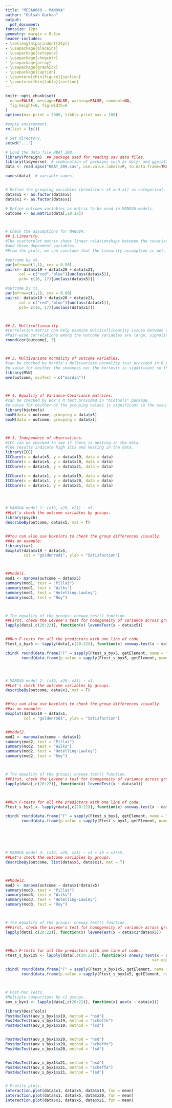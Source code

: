 ```yaml
---
title: "MESA8668 - MANOVA"
author: "Gulsah Gurkan"
output:
  pdf_document:
fontsize: 12pt
geometry: margin = 0.8in
header-includes:
- \setlength\parindent{24pt}
- \usepackage{placeins}
- \usepackage{setspace}
- \usepackage{chngcntr}
- \usepackage{array}
- \usepackage{graphicx}
- \usepackage{caption}
- \counterwithin{figure}{section}
- \counterwithin{table}{section}
---
```


```r
knitr::opts_chunk$set(
  echo=FALSE, message=FALSE, warning=FALSE, comment=NA, 
  fig.height=8, fig.width=8
)
options(max.print = 2000, tibble.print_max = 100)
```


```r
#empty environment.
rm(list = ls())

# Set directory.
setwd("...")
```




```r
# Load the data file HBAT_200.
library(foreign)  ## package used for reading sav data files.
library(tidyverse)  # combination of packages such as dplyr and ggplot2, and pipes (%>%) as used below.
data <- read.spss("HBAT_200.sav", use.value.labels=F, to.data.frame=TRUE)

names(data)  # variable names.


# Define the grouping variables (predictors x5 and x1) as categorical.
data$x5 <- as.factor(data$x5)
data$x1 <- as.factor(data$x1)

# Define outcome variables as matrix to be used in MANOVA models.
outcome <- as.matrix(data[,20:22])



# Check the assumptions for MANOVA:
## 1.Linearity.
#The scatterplot matrix shows linear relationships between the covariate
#and three dependent variables. 
#From the plots, we can conclude that the linearity assumption is met.

#outcome by x5.
par(mfrow=c(1,1), cex = 0.80)
pairs(~ data$x19 + data$x20 + data$x21,
      col = c("red","blue")[unclass(data$x5)],
      pch= c(16, 17)[unclass(data$x5)])

#outcome by x1.
par(mfrow=c(1,1), cex = 0.80)
pairs(~ data$x19 + data$x20 + data$x21,
      col = c("red","blue")[unclass(data$x1)],
      pch= c(16, 17)[unclass(data$x1)])



## 2. Multicollinearity.
#Correlation matrix can help examine multicollinearity issues between the outcome variables.
#Pair-wise correlations among the outcome variables are large, signaling multicollinearity.
round(cor(outcome), 3)



## 3. Multivariate normality of outcome variables.
#can be checked by Mardia's Multivariate normality test provided in R package called "MVN".
#p-value for neither the skewness nor the kurtosis is significant so the assumption is met.
library(MVN)
mvn(outcome, mvnTest = c("mardia"))



## 4. Equality of Variance-Covariance matrices.
#can be checked by Box's M test provided in "biotools" package.
#p-value for neither of the grouping values is significant so the assumption is met.
library(biotools)
boxM(data = outcome, grouping = data$x5)
boxM(data = outcome, grouping = data$x1)



## 5. Independece of observations.
#ICC can be checked to see if there is nesting in the data.
#The results indicate high ICCs and nesting in the data.
library(ICC)
ICCbare(x = data$x5, y = data$x19, data = data)
ICCbare(x = data$x5, y = data$x20, data = data)
ICCbare(x = data$x5, y = data$x21, data = data)

ICCbare(x = data$x1, y = data$x19, data = data)
ICCbare(x = data$x1, y = data$x20, data = data)
ICCbare(x = data$x1, y = data$x21, data = data)




# MANOVA model 1: (x19, x20, x21) ~ x5.
##Let's check the outcome variables by groups.
library(psych)
describeBy(outcome, data$x5, mat = T)


##You can also use boxplots to check the group differences visually.
##As an example:
library(car)
Boxplot(data$x19 ~ data$x5,
        col = "goldenrod1", ylab = "Satisfaction")



##Model1.
mod1 <- manova(outcome ~ data$x5)  
summary(mod1, test = "Pillai")
summary(mod1, test = "Wilks")
summary(mod1, test = "Hotelling-Lawley")
summary(mod1, test = "Roy")



# The equality of the groups: oneway.test() function.
##First, check the Levene's test for homogeneity of variance across groups.
lapply(data[,c(20:22)], function(x) leveneTest(x ~ data$x5))


##Run F-tests for all the predictors with one line of code.
Ftest_s_byx5 <- lapply(data[,c(20:22)], function(x) oneway.test(x ~ data$x5, var.equal = TRUE))

cbind( round(data.frame("F" = sapply(Ftest_s_byx5, getElement, name = "statistic")), 3), 
       round(data.frame(p.value = sapply(Ftest_s_byx5, getElement, name = "p.value")), 3) )




# MANOVA model 2: (x19, x20, x21) ~ x1.
##Let's check the outcome variables by groups.
describeBy(outcome, data$x1, mat = T)


##You can also use boxplots to check the group differences visually.
##as an example:
Boxplot(data$x19 ~ data$x1,
        col = "goldenrod1", ylab = "Satisfaction")


##Model2.
mod2 <- manova(outcome ~ data$x1)  
summary(mod2, test = "Pillai")
summary(mod2, test = "Wilks")
summary(mod2, test = "Hotelling-Lawley")
summary(mod2, test = "Roy")



# The equality of the groups: oneway.test() function.
##First, check the Levene's test for homogeneity of variance across groups.
lapply(data[,c(20:22)], function(x) leveneTest(x ~ data$x1))



##Run F-tests for all the predictors with one line of code.
Ftest_s_byx1 <- lapply(data[,c(20:22)], function(x) oneway.test(x ~ data$x1, var.equal = TRUE))

cbind( round(data.frame("F" = sapply(Ftest_s_byx1, getElement, name = "statistic")), 3), 
       round(data.frame(p.value = sapply(Ftest_s_byx1, getElement, name = "p.value")), 3) )






# MANOVA model 3: (x19, x20, x21) ~ x1 + x5 + x1*x5.
##Let's check the outcome variables by groups.
describeBy(outcome, list(data$x5, data$x1), mat = T)



##Model3.
mod3 <- manova(outcome ~ data$x1*data$x5)  
summary(mod3, test = "Pillai")
summary(mod3, test = "Wilks")
summary(mod3, test = "Hotelling-Lawley")
summary(mod3, test = "Roy")



# The equality of the groups: oneway.test() function.
##First, check the Levene's test for homogeneity of variance across groups.
lapply(data[,c(20:22)], function(x) leveneTest(x ~ data$x1*data$x5))



##Run F-tests for all the predictors with one line of code.
Ftest_s_byx1x5 <- lapply(data[,c(20:22)], function(x) oneway.test(x ~ data$x1 + data$x5 + data$x1*data$x5, 
                                                                var.equal = TRUE))

cbind( round(data.frame("F" = sapply(Ftest_s_byx1x5, getElement, name = "statistic")), 3), 
       round(data.frame(p.value = sapply(Ftest_s_byx1x5, getElement, name = "p.value")), 3) )



# Post-hoc Tests.
#Multiple comparisons by x1 groups.
aov_s_byx1 <- lapply(data[,c(20:22)], function(x) aov(x ~ data$x1))

library(DescTools)
PostHocTest(aov_s_byx1$x19, method = "hsd")
PostHocTest(aov_s_byx1$x19, method = "scheffe")
PostHocTest(aov_s_byx1$x19, method = "lsd")


PostHocTest(aov_s_byx1$x20, method = "hsd")
PostHocTest(aov_s_byx1$x20, method = "scheffe")
PostHocTest(aov_s_byx1$x20, method = "lsd")


PostHocTest(aov_s_byx1$x21, method = "hsd")
PostHocTest(aov_s_byx1$x21, method = "scheffe")
PostHocTest(aov_s_byx1$x21, method = "lsd")


# Profile plots.
interaction.plot(data$x1, data$x5, data$x19, fun = mean)
interaction.plot(data$x1, data$x5, data$x20, fun = mean)
interaction.plot(data$x1, data$x5, data$x21, fun = mean)
```

